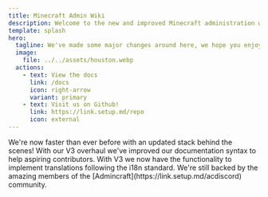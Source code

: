 ```yaml
---
title: Minecraft Admin Wiki
description: Welcome to the new and improved Minecraft administration wiki.
template: splash
hero:
  tagline: We've made some major changes around here, we hope you enjoy the improvements!
  image:
    file: ../../assets/houston.webp
  actions:
    - text: View the docs
      link: /docs
      icon: right-arrow
      variant: primary
    - text: Visit us on Github!
      link: https://link.setup.md/repo
      icon: external
---
```



<CardGrid stagger>
	<Card title="Super Fast" icon="rocket">
		We're now faster than ever before with an updated stack behind the scenes!
	</Card>
	<Card title="Easily Contributable" icon="github">
		With our V3 overhaul we've improved our documentation syntax to help aspiring contributors.
	</Card>
	<Card title="Translation Support" icon="translate">
		With V3 we now have the functionality to implement translations following the i18n standard.
	</Card>
	<Card title="Community Backed" icon="discord">
		We're still backed by the amazing members of the [Admincraft](https://link.setup.md/acdiscord) community.
	</Card>
</CardGrid>
